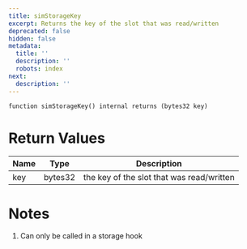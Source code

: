 ```yaml
---
title: simStorageKey
excerpt: Returns the key of the slot that was read/written
deprecated: false
hidden: false
metadata:
  title: ''
  description: ''
  robots: index
next:
  description: ''
---
```

```solidity
function simStorageKey() internal returns (bytes32 key)
```

# Return Values

| Name | Type    | Description                               |
| ---- | ------- | ----------------------------------------- |
| key  | bytes32 | the key of the slot that was read/written |

# Notes

1. Can only be called in a storage hook
